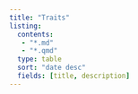 ```yaml
---
title: "Traits"
listing:
  contents: 
   - "*.md"
   - "*.qmd"
  type: table
  sort: "date desc"
  fields: [title, description]
---
```

